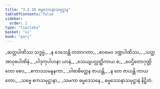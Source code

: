 ```yaml
---
title: "3.2.10 ဓမ္မဒေသနာသမုဋ္ဌာန"
tableOfContents: false
sidebar:
  order: 2
type: "tipitaka"
basket: "vi"
book: "pari"
---
```



<DynamicBreadcrumb />

<Division number="267" book="pari">

<Paragraph number="1138" type="verses" book="pari">
_ဆတ္တပါဏိဿ သဒ္ဓမ္မံ,_  
_န ဒေသေန္တိ တထာဂတာ;_  
_ဧဝမေဝ ဒဏ္ဍပါဏိဿ,_  
_သတ္ထအာဝုဓပါဏိနံ._  

</Paragraph>

<Paragraph number="1139" type="verses" book="pari">
_ပါဒုကုပါဟနာ ယာနံ,_  
_သေယျပလ္လတ္ထိကာယ စ;_  
_ဝေဌိတောဂုဏ္ဌိတော စေဝ,_  
_ဧကာဒသမနူနကာ._  

</Paragraph>

<Paragraph number="1140" type="verses" book="pari">
_ဝါစာစိတ္တေန ဇာယန္တိ,_  
_န တေ ဇာယန္တိ ကာယတော;_  
_သဗ္ဗေ ဧကသမုဋ္ဌာနာ,_  
_သမကာ ဓမ္မဒေသနေ._  


</Paragraph>
</Division>

<Paragraph number="1141" type="center" book="pari">
ဓမ္မဒေသနာသမုဋ္ဌာနံ နိဋ္ဌိတံ.
</Paragraph>
